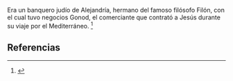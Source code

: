 Era un banquero judío de Alejandría, hermano del famoso filósofo Filón, con el cual tuvo negocios Gonod, el comerciante que contrató a Jesús durante su viaje por el Mediterráneo. <ref>{{lib|LU|130|3|9}}</ref> 

== Referencias ==
<references />
